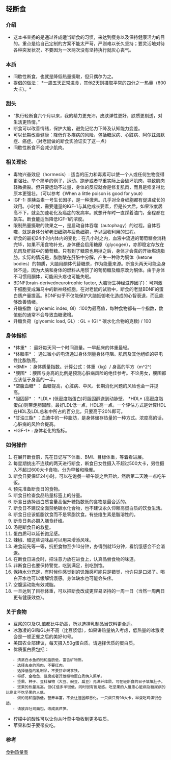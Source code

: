 == 轻断食 ==

=== 介绍 ===
* 这本书宣扬的是通过养成适当断食的习惯，来达到瘦身以及保持健康活力的目的。重点是给自己定制的方案不能太严苛，严则难以长久坚持；要灵活地对待各种突发状况，不要因为一次两次没有坚持执行就灰心丧气。

=== 本质 ===
* 间歇性断食，也就是降低热量摄取，但只偶尔为之。
* 提倡的做法： *一周五天正常进食，其他2天则摄取平常的四分之一热量（600大卡）。*  

=== 甜头 ===
* “执行轻断食六个月以来，我的精力更充沛，皮肤弹性更好，肤质更剔透，对生活更热情。”
* 断食可以改善情绪，保护大脑，避免记忆力下降及认知能力变差。
* 可以长期改善健康：降低许多疾病的风险，包括糖尿病、心脏病、阿尔兹海默症、癌症。（对老鼠做的断食实验证实了这一点）
* 间歇性断食不会减少肌肉。

=== 相关理论 ===
* 毒物兴奋效应（hormesis）: 适当的压力和毒素可以使一个人或任何生物变得更强壮。举个简单的例子，运动。跑步或者举重实际上会破坏肌肉，导致肌肉轻微撕裂。但只要运动不过量，身体的反应就会是修复肌肉，而且是修复得比原本更强壮。（可以参考《When a little poison is good for you》）
* IGF-1: 类胰岛素一号生长因子，是一种激素。几乎对全身细胞都有促进成长的效用。小时候，需要适量的IGF-1与其他成长要素，但是长大后，如果浓度居高不下，就会加速老化及癌症的发病率。就想开车时一直踩着油门，全程都在飙车。断食能适当降低IGF-1的浓度。
* 限制热量摄取的效果之一，是启动自体吞噬（autophagy）的过程。自体吞噬，就是身体分解老旧细胞与疲惫细胞，予以回收利用的过程。
* 断食的最初24小时内体内的变化：在几小时之内，血液中流通的葡萄糖会消耗完毕，如果不用食物补充，身体便会启用糖原（glycogen），亦即稳定存放在肌肉及肝脏中的葡萄糖。只有到了糖原也用掉之后，身体才会真的开始燃烧脂肪。实际的情况是，脂肪酸在肝脏中分解，产生一种称为酮体（ketone bodies）的物质，大脑用酮体代替糖原，作为能量来源。断食头两天可能会身体不适，因为大脑和身体的燃料从用惯了的葡萄糖及糖原改为酮体。由于身体不习惯用酮体，可能闹头疼也可能失眠。
* BDNF(brain-derivedneurotrophic factor, 大脑衍生神经滋养因子)：可刺激干细胞变成海马中的新神经细胞。在对老鼠的试验中，断食的老鼠BDNF的蛋白质产量提高。BDNF似乎不仅能保护大脑抵御老化造成的心智衰退，而且能够改善情绪。
* 升糖指数（glycemic index, GI）:100为最高值，每种食物都有一个指数，数值低的通常不会导致血糖激增。
* 升糖负荷（glycemic load, GL）: GL = (GI * 碳水化合物的克数) / 100

=== 身体指标 ===
* *体重* ： 最好每天同一个时间测量。一早起床的体重最轻。
* *体脂率* ： 通过微小的电流通过身体测量身体电阻。肌肉及其他组织的导电性比脂肪高。
* *BMI* ：身体质量指数。计算公式：体重（kg）/ 身高的平方（m^2^）
* *腰围* ：腰围与身高的比例是预测心脏病风险的绝佳参考。不论男女，腰围都应该低于身高的一半。
* *空腹血糖* ： 血糖提高，心脏病、中风、长期消化问题的风险也会一并提高。
* *胆固醇* ： *LDL* (低密度脂蛋白)将胆固醇送到动脉壁， *HDL* (高密度脂蛋白)则带走胆固醇。最好LDL低一点，HDL高一点。一个评估方式是计算HDL在HDL及LDL总和中所占的百分比，只要高于20%即可。
* *甘油三酯* ：血液中的一种脂肪，是身体储存热量的一种方式。浓度高的话，心脏病的风险会提高。
* *IGF-1* : 身体老化的指标。

=== 如何操作 ===
# 在展开断食前，先在日记写下体重、BMI、目标体重，等着看进展。
# 每星期挑出不连续的两天进行断食，断食日女性摄入不超过500大卡，男性摄入不超过600大卡食物。分为早餐和晚餐。
# 断食日要保证24小时。可以在饱餐一顿午饭之后开始，然后第二天晚一点吃午饭。
# 预先准备断食日的食物。
# 断食日检查食品热量标签上的分量。
# 断食日选择蛋白质含量高但升糖指数低的食物是最合适的。
# 断食日不建议全面禁绝碳水化合物，也不建议永久仰赖高蛋白质的饮食生活。
# 断食日应该低脂饮食而不是零脂饮食。有些维生素是脂溶性的。
# 断食日务必摄入膳食纤维。
# 汤是断食日的救星。
# 蛋白质可以延长饱足感。
# 辣椒、醋这些调味品可以用来增添风味。
# 进食前先等一等，抗拒食物至少10分钟，办得到就15分钟，看饥饿感会不会消退。
# 在断食日进食时，把注意力放在进食上，认真品尝食物的味道。
# 非断食日也要保持警觉，吃到满足，别吃到饱。
# 保持水分充足，有时候你感觉到的饥饿感可能只是错觉，也许只是口渴了。喝白开水也可以缓解饥饿感。身体缺水也可能会头疼。
# 空腹运动能有效减脂。
# 一旦达到了目标体重，可以把断食改成更容易坚持的一周一日（当然一周两日更有健康效益）。


=== 关于食物 ===
* 豆浆的GI及GL值都比牛奶高，所以选择乳制品当饮料更合适。
* 冰激凌的GI和GL并不高（比豆浆低），如果讲热量纳入考虑，低热量的冰激凌会是一顿正餐之后的美好句号。
* 美国农业部建议，每天摄入50g蛋白质。请选择优质的蛋白质。
* 优质蛋白质包括： 
	- 清蒸白水鱼的饱和脂肪低，富含矿物质。
	- 选择去皮的鸡肉，不要红肉。
	- 选择低脂的乳制品，不要拼命喝拿铁。
	- 将虾、金枪鱼、豆腐或者其他植物蛋白质纳入菜单。
	- 坚果、种子、豆科植物（大豆、豌豆、扁豆）充满纤维质，可在轻断食的日子填填肚子。
	- 坚果的热量虽高，但GI值多半很低，同时很有饱足感。吃坚果的人罹患心脏病及糖尿病的比例比不吃坚果的人低。
	- 蛋的饱和脂肪低，营养丰富，不会让胆固醇恶化，一只蛋只有90大卡，早餐吃鸡蛋很合适。
	- 请放弃吐司面包，改成蒸芦笋。
* 柠檬中的酸性可以让你从叶菜中吸收到更多铁质。
* 苹果和梨子要带皮吃。

=== 参考 ===
[[foodCals| 食物热量表]]
